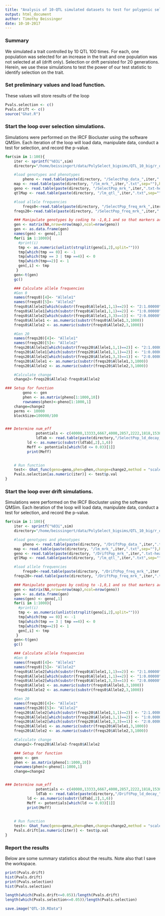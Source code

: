 ```yaml
---
title: "Analysis of 10-QTL simulated datasets to test for polygenic selection"
output: html_document
author: Timothy Beissinger
date: 10-10-2017
---
```


### Summary
We simulated a trait controlled by 10 QTL 100 times. For each, one population was selected for an increase in the trait and one population was not selected at all (drift only). Selection or drift persisted for 20 generations. Herein, we use these simulations to test the power of our test statistic to identify selection on the trait.

### Set preliminary values and load function.
These values will store results of the loop

```r
Pvals.selection <- c()
Pvals.drift <- c()
source("Ghat.R")
```

### Start the loop over selection simulations.

Simulations were performed on the IRCF Biocluster using the software QMSim. Each iteration of the loop will load data, manipulate data, conduct a test for selection, and record the p-value.

```r
for(sim in 1:100){
	iter <- sprintf("%03i",sim)
	directory="/home/beissingert/data/PolySelect_bigsims/QTL_10_big/r_qtl_10"

	#load genotypes and phenotypes
      	pheno <- read.table(paste(directory, "/SelectPop_data_",iter,".txt",sep=""),header=T,stringsAsFactors=F)
	map <- read.table(paste(directory, "/lm_mrk_",iter,".txt",sep=""),header=T,stringsAsFactors=F)
	geno <- read.table(paste(directory, "/SelectPop_mrk_",iter,".txt-head",sep=""),header=F,stringsAsFactors=F,skip=1,sep="", colClasses=c("numeric","character")) # read genos as characters
	qtlMap <- read.table(paste(directory, "/lm_qtl_",iter,".txt",sep=""),header=T,stringsAsFactors=F)

	#load allele frequencies
      	freqs0<-read.table(paste(directory, "/SelectPop_freq_mrk_",iter,".txt",sep=""),header=T,nrows=nrow(map),fill=T,stringsAsFactors=F)
	freqs20<-read.table(paste(directory, "/SelectPop_freq_mrk_",iter,".txt",sep=""),header=F,skip={4*nrow(map)+1},fill=T,stringsAsFactors=F)

	### Manipulate genotypes by coding to -1,0,1 and so that markers are columns, individuals are rows.
	gen <- matrix(NA,nrow=nrow(map),ncol=nrow(geno))
	gen <- as.data.frame(gen)
	names(gen) <- geno[,1]
	for(i in 1:1000){
	  #print(i)
	  tmp <- as.numeric(unlist(strsplit(geno[i,2],split="")))
	  tmp[which(tmp == 0)] <- -1
	  tmp[which(tmp == 3 | tmp ==4)] <- 0
	  tmp[which(tmp==2)] <- 1
	  gen[,i] <- tmp
	 }
	gen<-t(gen)
	gc()

	### Calculate allele frequencies
	#Gen 0
	names(freqs0)[4]<- "Allele1"
	names(freqs0)[5]<- "Allele2"
	freqs0$Allele2[which(substr(freqs0$Allele1,1,1)==2)] <- "2:1.00000" # put this in the spot for the second allele
	freqs0$Allele1[which(substr(freqs0$Allele1,1,1)==2)] <- "1:0.00000" 
	freqs0$Allele2[which(substr(freqs0$Allele1,3,3)==1)] <- "2:0.00000" ##
	freqs0$Allele1 <- as.numeric(substr(freqs0$Allele1,3,1000))
	freqs0$Allele2 <- as.numeric(substr(freqs0$Allele2,3,1000))

	#Gen 20
	names(freqs20)[4]<- "Allele1"
	names(freqs20)[5]<- "Allele2"
	freqs20$Allele2[which(substr(freqs20$Allele1,1,1)==2)] <- "2:1.00000" # put this in the spot for the second allele
	freqs20$Allele1[which(substr(freqs20$Allele1,1,1)==2)] <- "1:0.00000" 
	freqs20$Allele2[which(substr(freqs20$Allele1,3,3)==1)] <- "2:0.00000"  ##
	freqs20$Allele1 <- as.numeric(substr(freqs20$Allele1,3,1000))
	freqs20$Allele2 <- as.numeric(substr(freqs20$Allele2,3,1000))

	#Calculate change
	change2<-freqs20$Allele2-freqs0$Allele2

### Setup for function
    	geno <- gen
        phen <- as.matrix(pheno[1:1000,10])
        rownames(phen)<-pheno[1:1000,1]
	change=change2
	perms <- 10000
	blockSize=100000/100


### Determine num_eff
    	      potentials <- c(40000,13333,6667,4000,2857,2222,1818,1538,1333,1176,1053,667,400,286,222)
    	      ldTab <- read.table(paste(directory,"/SelectPop_ld_decay_",iter,".txt",sep=""),skip=43,nrows=15)
	      ld <- as.numeric(substr(ldTab[,2],1,6))
	      Meff <- potentials[which(ld <= 0.03)[1]]
	      print(Meff)
    	      

	# Run function
	test<- Ghat_func(geno=geno,phen=phen,change=change2,method = "scale", num_eff = Meff,  perms=1000,plot="Both")
	Pvals.selection[as.numeric(iter)] <- test$p.val
}
```





### Start the loop over drift simulations.

Simulations were performed on the IRCF Biocluster using the software QMSim. Each iteration of the loop will load data, manipulate data, conduct a test for selection, and record the p-value.

```r
for(sim in 1:100){
	iter <- sprintf("%03i",sim)
	directory="/home/beissingert/data/PolySelect_bigsims/QTL_10_big/r_qtl_10"

	#load genotypes and phenotypes
      	pheno <- read.table(paste(directory, "/DriftPop_data_",iter,".txt",sep=""),header=T,stringsAsFactors=F)
	map <- read.table(paste(directory, "/lm_mrk_",iter,".txt",sep=""),header=T,stringsAsFactors=F)
	geno <- read.table(paste(directory, "/DriftPop_mrk_",iter,".txt-head",sep=""),header=F,stringsAsFactors=F,skip=1,sep="", colClasses=c("numeric","character")) # read genos as characters
	qtlMap <- read.table(paste(directory, "/lm_qtl_",iter,".txt",sep=""),header=T,stringsAsFactors=F)

	#load allele frequencies
      	freqs0<-read.table(paste(directory, "/DriftPop_freq_mrk_",iter,".txt",sep=""),header=T,nrows=nrow(map),fill=T,stringsAsFactors=F)
	freqs20<-read.table(paste(directory, "/DriftPop_freq_mrk_",iter,".txt",sep=""),header=F,skip={4*nrow(map)+1},fill=T,stringsAsFactors=F)

	### Manipulate genotypes by coding to -1,0,1 and so that markers are columns, individuals are rows.
	gen <- matrix(NA,nrow=nrow(map),ncol=nrow(geno))
	gen <- as.data.frame(gen)
	names(gen) <- geno[,1]
	for(i in 1:1000){
	  #print(i)
	  tmp <- as.numeric(unlist(strsplit(geno[i,2],split="")))
	  tmp[which(tmp == 0)] <- -1
	  tmp[which(tmp == 3 | tmp ==4)] <- 0
	  tmp[which(tmp==2)] <- 1
	  gen[,i] <- tmp
	 }
	gen<-t(gen)
	gc()

	### Calculate allele frequencies
	#Gen 0
	names(freqs0)[4]<- "Allele1"
	names(freqs0)[5]<- "Allele2"
	freqs0$Allele2[which(substr(freqs0$Allele1,1,1)==2)] <- "2:1.00000" # put this in the spot for the second allele
	freqs0$Allele1[which(substr(freqs0$Allele1,1,1)==2)] <- "1:0.00000" 
	freqs0$Allele2[which(substr(freqs0$Allele1,3,3)==1)] <- "2:0.00000" ##
	freqs0$Allele1 <- as.numeric(substr(freqs0$Allele1,3,1000))
	freqs0$Allele2 <- as.numeric(substr(freqs0$Allele2,3,1000))

	#Gen 20
	names(freqs20)[4]<- "Allele1"
	names(freqs20)[5]<- "Allele2"
	freqs20$Allele2[which(substr(freqs20$Allele1,1,1)==2)] <- "2:1.00000" # put this in the spot for the second allele
	freqs20$Allele1[which(substr(freqs20$Allele1,1,1)==2)] <- "1:0.00000" 
	freqs20$Allele2[which(substr(freqs20$Allele1,3,3)==1)] <- "2:0.00000"  ##
	freqs20$Allele1 <- as.numeric(substr(freqs20$Allele1,3,1000))
	freqs20$Allele2 <- as.numeric(substr(freqs20$Allele2,3,1000))

	#Calculate change
	change2<-freqs20$Allele2-freqs0$Allele2

	### Setup for function
	geno <- gen
	phen <- as.matrix(pheno[1:1000,10])
	rownames(phen)<-pheno[1:1000,1]
	change=change2


### Determine num_eff
    	      potentials <- c(40000,13333,6667,4000,2857,2222,1818,1538,1333,1176,1053,667,400,286,222)
    	      ldTab <- read.table(paste(directory,"/DriftPop_ld_decay_",iter,".txt",sep=""),skip=43,nrows=15)
	      ld <- as.numeric(substr(ldTab[,2],1,6))
	      Meff <- potentials[which(ld <= 0.03)[1]]
	      print(Meff)
    	      
		
	# Run function
	test<- Ghat_func(geno=geno,phen=phen,change=change2,method = "scale", num_eff = Meff,  perms=1000, plot="Both")
	Pvals.drift[as.numeric(iter)] <- test$p.val
}
```

### Report the results

Below are some summary statistics about the results. Note also that I save the workspace.

```r
print(Pvals.drift)
hist(Pvals.drift)
print(Pvals.selection)
hist(Pvals.selection)

length(which(Pvals.drift<=0.05))/length(Pvals.drift)
length(which(Pvals.selection<=0.05))/length(Pvals.selection)

save.image("QTL-10.RData")
```